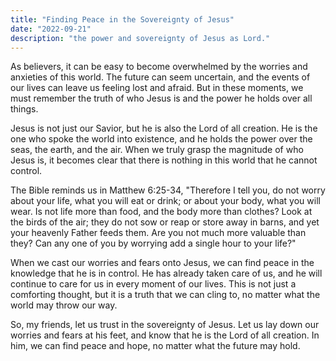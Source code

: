 ```yaml
---
title: "Finding Peace in the Sovereignty of Jesus"
date: "2022-09-21"
description: "the power and sovereignty of Jesus as Lord."
---
```


As believers, it can be easy to become overwhelmed by the worries and anxieties of this world. 
The future can seem uncertain, and the events of our lives can leave us feeling lost and afraid. 
But in these moments, we must remember the truth of who Jesus is and the power he holds over all things.

Jesus is not just our Savior, but he is also the Lord of all creation. 
He is the one who spoke the world into existence, and he holds the power over the seas, the earth, and the air. 
When we truly grasp the magnitude of who Jesus is, it becomes clear that there is nothing in this world that he cannot control.

The Bible reminds us in Matthew 6:25-34, 
"Therefore I tell you, do not worry about your life, what you will eat or drink; or about your body, what you will wear. 
Is not life more than food, and the body more than clothes? Look at the birds of the air; they do not sow or reap or store away in barns, 
and yet your heavenly Father feeds them. Are you not much more valuable than they? Can any one of you by worrying add a single hour to your life?"

When we cast our worries and fears onto Jesus, 
we can find peace in the knowledge that he is in control. He has already taken care of us, 
and he will continue to care for us in every moment of our lives. This is not just a comforting thought, 
but it is a truth that we can cling to, no matter what the world may throw our way.

So, my friends, let us trust in the sovereignty of Jesus. Let us lay down our worries and fears at his feet, 
and know that he is the Lord of all creation. In him, we can find peace and hope, no matter what the future may hold.
